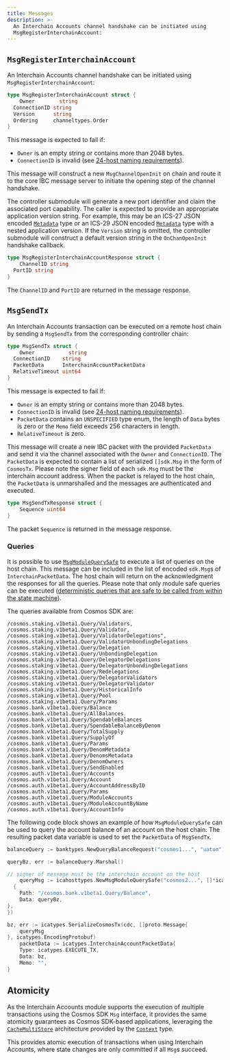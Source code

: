 ```yaml
---
title: Messages
description: >-
  An Interchain Accounts channel handshake can be initiated using
  MsgRegisterInterchainAccount:
---
```

## `MsgRegisterInterchainAccount`

An Interchain Accounts channel handshake can be initiated using `MsgRegisterInterchainAccount`:

```go
type MsgRegisterInterchainAccount struct {
    Owner        string
  ConnectionID string
  Version      string
  Ordering     channeltypes.Order
}
```

This message is expected to fail if:

* `Owner` is an empty string or contains more than 2048 bytes.
* `ConnectionID` is invalid (see [24-host naming requirements](https://github.com/cosmos/ibc/blob/master/spec/core/ics-024-host-requirements/README.md#paths-identifiers-separators)).

This message will construct a new `MsgChannelOpenInit` on chain and route it to the core IBC message server to initiate the opening step of the channel handshake.

The controller submodule will generate a new port identifier and claim the associated port capability. The caller is expected to provide an appropriate application version string. For example, this may be an ICS-27 JSON encoded [`Metadata`](https://github.com/cosmos/ibc-go/blob/v6.0.0/proto/ibc/applications/interchain_accounts/v1/metadata.proto#L11) type or an ICS-29 JSON encoded [`Metadata`](https://github.com/cosmos/ibc-go/blob/v6.0.0/proto/ibc/applications/fee/v1/metadata.proto#L11) type with a nested application version.
If the `Version` string is omitted, the controller submodule will construct a default version string in the `OnChanOpenInit` handshake callback.

```go
type MsgRegisterInterchainAccountResponse struct {
    ChannelID string
  PortID string
}
```

The `ChannelID` and `PortID` are returned in the message response.

## `MsgSendTx`

An Interchain Accounts transaction can be executed on a remote host chain by sending a `MsgSendTx` from the corresponding controller chain:

```go
type MsgSendTx struct {
    Owner           string
  ConnectionID    string
  PacketData      InterchainAccountPacketData 
  RelativeTimeout uint64
}
```

This message is expected to fail if:

* `Owner` is an empty string or contains more than 2048 bytes.
* `ConnectionID` is invalid (see [24-host naming requirements](https://github.com/cosmos/ibc/blob/master/spec/core/ics-024-host-requirements/README.md#paths-identifiers-separators)).
* `PacketData` contains an `UNSPECIFIED` type enum, the length of `Data` bytes is zero or the `Memo` field exceeds 256 characters in length.
* `RelativeTimeout` is zero.

This message will create a new IBC packet with the provided `PacketData` and send it via the channel associated with the `Owner` and `ConnectionID`.
The `PacketData` is expected to contain a list of serialized `[]sdk.Msg` in the form of `CosmosTx`. Please note the signer field of each `sdk.Msg` must be the interchain account address.
When the packet is relayed to the host chain, the `PacketData` is unmarshalled and the messages are authenticated and executed.

```go
type MsgSendTxResponse struct {
    Sequence uint64
}
```

The packet `Sequence` is returned in the message response.

### Queries

It is possible to use [`MsgModuleQuerySafe`](https://github.com/cosmos/ibc-go/blob/v7.5.0/proto/ibc/applications/interchain_accounts/host/v1/tx.proto#L32-L39) to execute a list of queries on the host chain. This message can be included in the list of encoded `sdk.Msg`s of `InterchainPacketData`. The host chain will return on the acknowledgment the responses for all the queries. Please note that only module safe queries can be executed ([deterministic queries that are safe to be called from within the state machine](https://docs.cosmos.network/main/build/building-modules/query-services#calling-queries-from-the-state-machine)).

The queries available from Cosmos SDK are:

```plaintext expandable
/cosmos.staking.v1beta1.Query/Validators,
/cosmos.staking.v1beta1.Query/Validator,
/cosmos.staking.v1beta1.Query/ValidatorDelegations",
/cosmos.staking.v1beta1.Query/ValidatorUnbondingDelegations
/cosmos.staking.v1beta1.Query/Delegation
/cosmos.staking.v1beta1.Query/UnbondingDelegation
/cosmos.staking.v1beta1.Query/DelegatorDelegations
/cosmos.staking.v1beta1.Query/DelegatorUnbondingDelegations
/cosmos.staking.v1beta1.Query/Redelegations
/cosmos.staking.v1beta1.Query/DelegatorValidators
/cosmos.staking.v1beta1.Query/DelegatorValidator
/cosmos.staking.v1beta1.Query/HistoricalInfo
/cosmos.staking.v1beta1.Query/Pool
/cosmos.staking.v1beta1.Query/Params
/cosmos.bank.v1beta1.Query/Balance
/cosmos.bank.v1beta1.Query/AllBalances
/cosmos.bank.v1beta1.Query/SpendableBalances
/cosmos.bank.v1beta1.Query/SpendableBalanceByDenom
/cosmos.bank.v1beta1.Query/TotalSupply
/cosmos.bank.v1beta1.Query/SupplyOf
/cosmos.bank.v1beta1.Query/Params
/cosmos.bank.v1beta1.Query/DenomMetadata
/cosmos.bank.v1beta1.Query/DenomsMetadata
/cosmos.bank.v1beta1.Query/DenomOwners
/cosmos.bank.v1beta1.Query/SendEnabled
/cosmos.auth.v1beta1.Query/Accounts
/cosmos.auth.v1beta1.Query/Account
/cosmos.auth.v1beta1.Query/AccountAddressByID
/cosmos.auth.v1beta1.Query/Params
/cosmos.auth.v1beta1.Query/ModuleAccounts
/cosmos.auth.v1beta1.Query/ModuleAccountByName
/cosmos.auth.v1beta1.Query/AccountInfo
```

The following code block shows an example of how `MsgModuleQuerySafe` can be used to query the account balance of an account on the host chain. The resulting packet data variable is used to set the `PacketData` of `MsgSendTx`.

```go expandable
balanceQuery := banktypes.NewQueryBalanceRequest("cosmos1...", "uatom")

queryBz, err := balanceQuery.Marshal()

// signer of message must be the interchain account on the host
    queryMsg := icahosttypes.NewMsgModuleQuerySafe("cosmos2...", []*icahosttypes.QueryRequest{
  {
    Path: "/cosmos.bank.v1beta1.Query/Balance",
    Data: queryBz,
},
})

bz, err := icatypes.SerializeCosmosTx(cdc, []proto.Message{
    queryMsg
}, icatypes.EncodingProtobuf)
    packetData := icatypes.InterchainAccountPacketData{
    Type: icatypes.EXECUTE_TX,
    Data: bz,
    Memo: "",
}
```

## Atomicity

As the Interchain Accounts module supports the execution of multiple transactions using the Cosmos SDK `Msg` interface, it provides the same atomicity guarantees as Cosmos SDK-based applications, leveraging the [`CacheMultiStore`](https://docs.cosmos.network/main/learn/advanced/store#cachemultistore) architecture provided by the [`Context`](https://docs.cosmos.network/main/learn/advanced/context.html) type.

This provides atomic execution of transactions when using Interchain Accounts, where state changes are only committed if all `Msg`s succeed.
